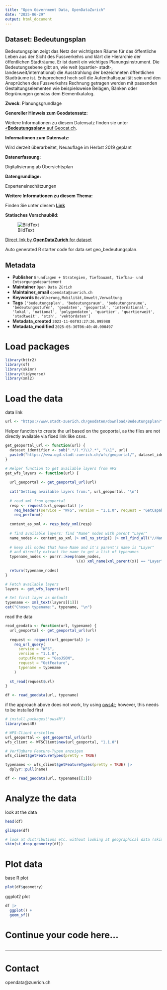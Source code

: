 ```yaml
---
title: "Open Government Data, OpenDataZurich"
date: "2025-06-29"
output: html_document
---
```


## Dataset: Bedeutungsplan

Bedeutungsplan zeigt das Netz der wichtigsten Räume für das öffentliche Leben aus der Sicht des Fussverkehrs und klärt die Hierarchie der öffentlichen Stadträume. Er ist damit ein wichtiges Planungsinstrument. Die Bedeutungsebene gibt an, wie weit (quartier- stadt-, landesweit/international) die Ausstrahlung der bezeichneten öffentlichen Stadträume ist. Entsprechend hoch soll die Aufenthaltsqualität sein und den Ansprüchen des Fussverkehrs Rechnung getragen werden mit passenden Gestaltungselementen wie beispielsweise Belägen, Bänken oder Begrünungen gemäss dem Elementkatalog.

**Zweck**: Planungsgrundlage                                                                                                                 

**Genereller Hinweis zum Geodatensatz:**


Weitere Informationen zu diesem Datensatz finden sie unter [«**Bedeutungsplan»** auf Geocat.ch](https://www.geocat.ch/geonetwork/srv/ger/catalog.search#/metadata/4dd1c9a5-3eee-4320-bf72-2f54dbda54e3).				
			   

**Informationen zum Datensatz:**

Wird derzeit überarbeitet, Neuauflage im Herbst 2019 geplant

**Datenerfassung:**

Digitalisierung ab Übersichtsplan

**Datengrundlage:**

Experteneinschätzungen

**Weitere Informationen zu diesem Thema:**

Finden Sie unter diesem [**Link**](https://www.stadt-zuerich.ch/misc/de/standards-stadtraeume/bedeutungsplan.html)

**Statisches Vorschaubild:**

![BildText](https://www.gis.stadt-zuerich.ch/zueriplan_docs/geocat/4dd1c9a5-3eee-4320-bf72-2f54dbda54e3.png)



[Direct link by **OpenDataZurich** for dataset](https://data.stadt-zuerich.ch/dataset/geo_bedeutungsplan)

Auto generated R starter code for data set geo_bedeutungsplan.

## Metadata

- **Publisher** `Grundlagen + Strategien, Tiefbauamt, Tiefbau- und Entsorgungsdepartement`
- **Maintainer** `Open Data Zürich`
- **Maintainer_email** `opendata@zuerich.ch`
- **Keywords** `Bevölk­erung,Mobilität,Umwelt,Ver­walt­ung`
- **Tags** `['bedeutungsplan', 'bedeutungsraum', 'bedeutungsraume', 'bedeutungsstufen', 'geodaten', 'geoportal', 'international', 'lokal', 'national', 'polygondaten', 'quartier', 'quartierweit', 'stadtweit', 'stzh', 'vektordaten']`
- **Metadata_created** `2023-11-06T03:27:26.095988`
- **Metadata_modified** `2025-05-30T06:40:40.000497`


# Load packages

```r
library(httr2)
library(sf)
library(skimr)
library(tidyverse)
library(xml2)
```

# Load the data

data link
```r
url <- "https://www.stadt-zuerich.ch/geodaten/download/Bedeutungsplan?format=geojson_link"
```


Helper function to create the url based on the geoportal, as the files are not directly available via fixed link like csvs.
```r
get_geoportal_url <- function(url) {
  dataset_identifier <- sub(".*/(.*)\\?.*", "\\1", url)
  paste0("https://www.ogd.stadt-zuerich.ch/wfs/geoportal/", dataset_identifier)
}
```

```r
# Helper function to get available layers from WFS
get_wfs_layers <- function(url) {
  
  url_geoportal <- get_geoportal_url(url)
  
  cat("Getting available layers from:", url_geoportal, "\n")
  
  # read xml from geoportal
  resp <- request(url_geoportal) |> 
    req_headers(service = "WFS", version = "1.1.0", request = "GetCapabilities") |> 
    req_perform()
  
  content_as_xml <- resp_body_xml(resp)
  
  # find available layers: find "Name" nodes with parent "Layer"
  name_nodes <- content_as_xml |> xml_ns_strip() |> xml_find_all("//Name")
  
  # keep all nodes that have Name and it's parent's name is "Layer"
  # and directly extract the name to get a list of typenames
  typename_nodes <- purrr::keep(name_nodes,
                                \(x) xml_name(xml_parent(x)) == "Layer")
  
  return(typename_nodes)
}

# Fetch available layers
layers <- get_wfs_layers(url)

# Set first layer as default
typename <- xml_text(layers[[1]])
cat("Chosen typename:", typename, "\n")
```

read the data
```r
read_geodata <- function(url, typename) {
  url_geoportal <- get_geoportal_url(url)
  
  request <- request(url_geoportal) |>
    req_url_query(
      service = "WFS",
      version = "1.1.0",
      outputFormat = "GeoJSON",
      request = "GetFeature",
      typename = typename
    )
  
  st_read(request$url)
}

df <- read_geodata(url, typename)
```

if the approach above does not work, try using [ows4r](https://eblondel.github.io/ows4R/); however, this needs to be installed first
```r
# install.packages("ows4R")
library(ows4R)

# WFS-Client erstellen
url_geoportal <- get_geoportal_url(url)
wfs_client <- WFSClient$new(url_geoportal, "1.1.0")

# Verfügbare Feature-Typen anzeigen
wfs_client$getFeatureTypes(pretty = TRUE)

typenames <- wfs_client$getFeatureTypes(pretty = TRUE) |> 
  dplyr::pull(name)

df <- read_geodata(url, typenames[[1]])
```

# Analyze the data

look at the data
```r
head(df)
```

```r
glimpse(df)
```

```r
# look at distributions etc. without looking at geographical data (skim cannot deal with geometries)
skim(st_drop_geometry(df))
```

# Plot data

base R plot
```r
plot(df$geometry)
```

ggplot2 plot
```r
df |>
  ggplot() +
  geom_sf()
```

# Continue your code here...

```r

```

------------------------------------------------------------------------

# Contact

opendata@zuerich.ch
